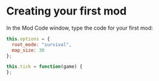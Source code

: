 
# Creating your first mod

In the Mod Code window, type the code for your first mod:

```js copy showLineNumbers filename="mod.js"
this.options = {
  root_mode: "survival",
  map_size: 30
};

this.tick = function(game) {
};
```



